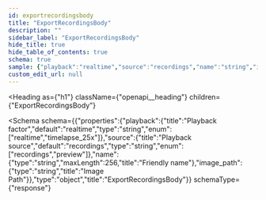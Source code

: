 ```yaml
---
id: exportrecordingsbody
title: "ExportRecordingsBody"
description: ""
sidebar_label: "ExportRecordingsBody"
hide_title: true
hide_table_of_contents: true
schema: true
sample: {"playback":"realtime","source":"recordings","name":"string","image_path":"string"}
custom_edit_url: null
---
```



<Heading
  as={"h1"}
  className={"openapi__heading"}
  children={"ExportRecordingsBody"}
>
</Heading>





<Schema
  schema={{"properties":{"playback":{"title":"Playback factor","default":"realtime","type":"string","enum":["realtime","timelapse_25x"]},"source":{"title":"Playback source","default":"recordings","type":"string","enum":["recordings","preview"]},"name":{"type":"string","maxLength":256,"title":"Friendly name"},"image_path":{"type":"string","title":"Image Path"}},"type":"object","title":"ExportRecordingsBody"}}
  schemaType={"response"}
>
  
</Schema>
            